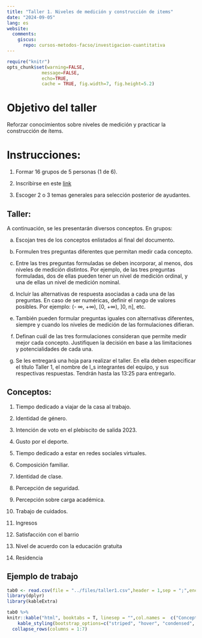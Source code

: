 ```yaml
---
title: "Taller 1. Niveles de medición y construcción de items"
date: "2024-09-05"
lang: es
website:
  comments:
    giscus:
      repo: cursos-metodos-facso/investigacion-cuantitativa
---
```


```r
require("knitr")
opts_chunk$set(warning=FALSE,
             message=FALSE,
             echo=TRUE,
             cache = TRUE, fig.width=7, fig.height=5.2)
```

# Objetivo del taller

Reforzar conocimientos sobre niveles de medición y practicar la
construcción de ítems.

# Instrucciones: 

1. Formar 16 grupos de 5 personas (1 de 6). 

2. Inscribirse en este [link](https://docs.google.com/spreadsheets/d/1o__9U675LLDpw8gzyniS_gzsl_e_fIxjpSrguUU3Cmw/edit?usp=sharing)

3. Escoger 2 o 3 temas generales para selección posterior de ayudantes.

## Taller:

A continuación, se les presentarán diversos conceptos. En grupos:

a) Escojan tres de los conceptos enlistados al final del documento.

b) Formulen tres preguntas diferentes que permitan medir cada concepto.

c) Entre las tres preguntas formuladas se deben incorporar, al menos, dos niveles de medición distintos. Por ejemplo, de las tres preguntas formuladas, dos de ellas pueden tener un nivel de medición ordinal, y una de ellas un nivel de medición nominal.

d) Incluir las alternativas de respuesta asociadas a cada una de las preguntas. En caso de ser numéricas, definir el rango de valores posibles. Por ejemplo: (- ∞, +∞), [0, +∞), ]0, n], etc.

e) También pueden formular preguntas iguales con alternativas diferentes, siempre y cuando los niveles de medición de las formulaciones difieran.

f) Definan cuál de las tres formulaciones consideran que permite medir mejor cada concepto. Justifiquen la decisión en base a las limitaciones y potencialidades de cada una.

g) Se les entregará una hoja para realizar el taller. En ella deben especificar el título Taller 1, el nombre de l_s integrantes del equipo, y sus respectivas respuestas. Tendrán hasta las 13:25 para entregarlo.

## Conceptos:

1) Tiempo dedicado a viajar de la casa al trabajo.

2) Identidad de género.

3) Intención de voto en el plebiscito de salida 2023.

4) Gusto por el deporte. 

5) Tiempo dedicado a estar en redes sociales virtuales.

6) Composición familiar.

7) Identidad de clase.

8) Percepción de seguridad.

9) Percepción sobre carga académica.

10) Trabajo de cuidados.

11) Ingresos

12) Satisfacción con el barrio

13) Nivel de acuerdo con la educación gratuita

14) Residencia



## Ejemplo de trabajo

```r
tab0 <- read.csv(file = "../files/taller1.csv",header = 1,sep = ";",encoding = "UTF-8")
library(dplyr)
library(kableExtra)
```


```r
tab0 %>% 
knitr::kable("html", booktabs = T, linesep = "",col.names =  c("Conceptos", "Preguntas", "Alternativas",  "Nivel de medición", "Potencialidades", "Limitaciones", "Opción escogida")) %>%
    kable_styling(bootstrap_options=c("striped", "hover", "condensed", "bordered"), full_width = F, font_size=14, position = "center", html_font = "Times new roman") %>% 
  collapse_rows(columns = 1:7)
```


